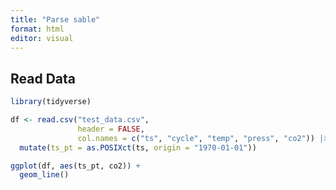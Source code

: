 ```yaml
---
title: "Parse sable"
format: html
editor: visual
---
```


## Read Data

```r
library(tidyverse)

df <- read.csv("test_data.csv",
               header = FALSE,
               col.names = c("ts", "cycle", "temp", "press", "co2")) |> 
  mutate(ts_pt = as.POSIXct(ts, origin = "1970-01-01"))


```

```r
ggplot(df, aes(ts_pt, co2)) +
  geom_line()
```
